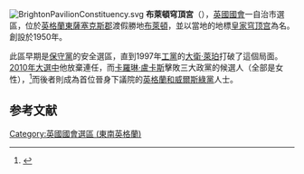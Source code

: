 {{NoteTA
| T = zh-cn:布莱顿穹顶宫 (英国议会选区);zh-hk:白禮頓閣 (英國國會選區)
| G1 = PoliticiansUK
| G2 = 英國地名
| 1 = zh-cn:布莱顿穹顶宫;zh-hk:白禮頓閣
| 2 = zh-cn:布莱顿;zh-hk:白禮頓
| 3 = zh-cn:议会;zh-hk:國會
}}

[[File:BrightonPavilionConstituency.svg|right]]
'''布萊頓穹頂宮'''（{{lang-en|Brighton Pavilion}}），[[英國|英國]][[英國國會|國會]]一自治市選區，位於[[英格蘭|英格蘭]][[東薩塞克斯郡|東薩塞克斯郡]]渡假勝地[[布萊頓|布萊頓]]，並以當地的地標[[皇家穹顶宫|皇家穹顶宫]]為名。創設於1950年。

此區早期是[[保守黨_(英國)|保守黨]]的安全選區，直到1997年[[工黨_(英國)|工黨]]的[[大衛·萊珀|大衛·萊珀]]打破了這個局面。[[2010年英國大選|2010年大選中]]他放棄連任，而[[卡羅琳·盧卡斯|卡羅琳·盧卡斯]]擊敗三大政黨的候選人（全部是女性），<ref name="">{{cite news
|publisher=[[英國廣播公司|英國廣播公司]]
|date=2010年5月7日
|title=Election 2010/Constituency/Brighton Pavilion
|url=http://news.bbc.co.uk/1/shared/election2010/results/constituency/a69.stm
|accessdate=2010年5月7日
|archive-date=2010年5月23日
|archive-url=https://web.archive.org/web/20100523081055/http://news.bbc.co.uk/1/shared/election2010/results/constituency/a69.stm
|dead-url=no
}}</ref>而後者則成為首位晉身下議院的[[英格蘭和威爾斯綠黨|英格蘭和威爾斯綠黨]]人士。

==参考文献==
<div class="references-small">
<references></references>
</div>
{{英國國會選區 (東南英格蘭)}}
{{DEFAULTSORT:Brighton Pavilion}}
[[Category:英國國會選區_(東南英格蘭)|Category:英國國會選區 (東南英格蘭)]]
{{英国地理小作品}}